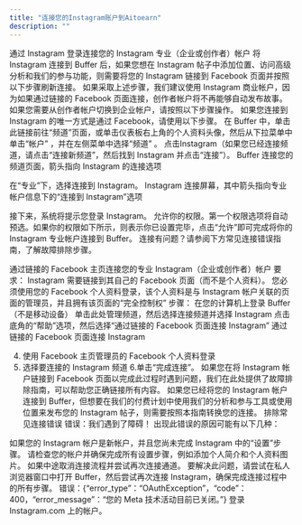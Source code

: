 ```yaml
---
title: "连接您的Instagram账户到Aitoearn"
description: ""
---
```


通过 Instagram 登录连接您的 Instagram 专业（企业或创作者）帐户
将 Instagram 连接到 Buffer 后，如果您想在 Instagram 帖子中添加位置、访问高级分析和我们的参与功能，则需要将您的 Instagram 链接到 Facebook 页面并按照以下步骤刷新连接。 
如果采取上述步骤，我们建议使用 Instagram 商业帐户，因为如果通过链接的 Facebook 页面连接，创作者帐户将不再能够自动发布故事。 
如果您需要从创作者帐户切换到企业帐户，请按照以下步骤操作。 
如果您连接到 Instagram 的唯一方式是通过 Facebook，请使用以下步骤。
在 Buffer 中，单击此链接前往“频道”页面，或单击仪表板右上角的个人资料头像，然后从下拉菜单中单击“帐户” ，并在左侧菜单中选择“频道” 。
点击Instagram（如果您已经连接频道，请点击“连接新频道”，然后找到 Instagram 并点击“连接”）。
Buffer 连接您的频道页面，箭头指向 Instagram 的连接选项

在“专业”下，选择连接到 Instagram。 
Instagram 连接屏幕，其中箭头指向专业帐户信息下的“连接到 Instagram”选项

接下来，系统将提示您登录 Instagram。 
允许你的权限。第一个权限选项将自动预选。如果你的权限如下所示，则表示你已设置完毕，点击“允许”即可完成将你的 Instagram 专业帐户连接到 Buffer。
连接有问题？请参阅下方常见连接错误指南，了解故障排除步骤。

通过链接的 Facebook 主页连接您的专业 Instagram（企业或创作者）帐户
要求：
Instagram 需要链接到其自己的 Facebook 页面（而不是个人资料）。
您必须使用您的 Facebook 个人资料登录，该个人资料是与 Instagram 帐户关联的页面的管理员，并且拥有该页面的“完全控制权”
步骤：
在您的计算机上登录 Buffer（不是移动设备）
单击此处管理频道，然后选择连接频道并选择 Instagram
点击底角的“帮助”选项，然后选择“通过链接的 Facebook 页面连接 Instagram”
通过链接的 Facebook 页面连接 Instagram

4. 使用 Facebook 主页管理员的 Facebook 个人资料登录
5. 选择要连接的 Instagram 频道
6.单击“完成连接”。
如果您在将 Instagram 帐户链接到 Facebook 页面以完成此过程时遇到问题，我们在此处提供了故障排除指南，可以帮助您正确链接所有内容。
如果您已经将您的 Instagram 帐户连接到 Buffer，但想要在我们的付费计划中使用我们的分析和参与工具或使用位置来发布您的 Instagram 帖子，则需要按照本指南转换您的连接。
排除常见连接错误
错误：我们遇到了障碍！
出现此错误的原因可能有以下几种：

如果您的 Instagram 帐户是新帐户，并且您尚未完成 Instagram 中的“设置”步骤。
请检查您的帐户并确保完成所有设置步骤，例如添加个人简介和个人资料图片。
如果中途取消连接流程并尝试再次连接通道。
要解决此问题，请尝试在私人浏览器窗口中打开 Buffer，然后尝试再次连接 Instagram，确保完成连接过程中的所有步骤。
错误：{“error_type”：“OAuthException”，“code”：400，“error_message”：“您的 Meta 技术活动目前已关闭。”}
登录 Instagram.com 上的帐户。
